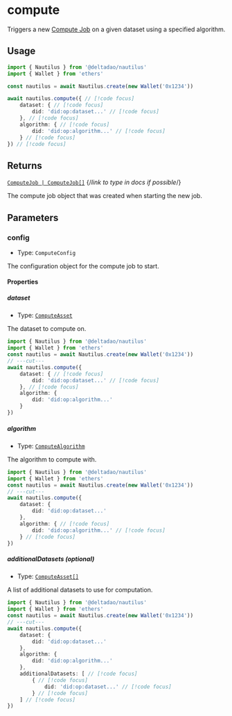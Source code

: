 # compute

Triggers a new [Compute Job](/docs/guides/compute) on a given dataset using a specified algorithm.

## Usage

```ts twoslash
import { Nautilus } from '@deltadao/nautilus'
import { Wallet } from 'ethers'

const nautilus = await Nautilus.create(new Wallet('0x1234'))

await nautilus.compute({ // [!code focus]
    dataset: { // [!code focus]
        did: 'did:op:dataset...' // [!code focus]
    }, // [!code focus]
    algorithm: { // [!code focus]
        did: 'did:op:algorithm...' // [!code focus]
    } // [!code focus]
}) // [!code focus]
```

## Returns

[`ComputeJob | ComputeJob[]`](https://github.com/oceanprotocol/ocean.js/blob/main/src/%40types/Compute.ts#L34-L47) {/*link to type in docs if possible*/}

The compute job object that was created when starting the new job.

## Parameters 

### config
- Type: `ComputeConfig`

The configuration object for the compute job to start.

#### Properties

##### dataset
- Type: [`ComputeAsset`](/docs/api/ComputeAsset)

The dataset to compute on.
```ts twoslash
import { Nautilus } from '@deltadao/nautilus'
import { Wallet } from 'ethers'
const nautilus = await Nautilus.create(new Wallet('0x1234'))
// ---cut---
await nautilus.compute({ 
    dataset: { // [!code focus]
        did: 'did:op:dataset...' // [!code focus]
    }, // [!code focus]
    algorithm: { 
        did: 'did:op:algorithm...' 
    } 
})
```

##### algorithm
- Type: [`ComputeAlgorithm`](/docs/api/ComputeAlgorithm)

The algorithm to compute with.
```ts twoslash
import { Nautilus } from '@deltadao/nautilus'
import { Wallet } from 'ethers'
const nautilus = await Nautilus.create(new Wallet('0x1234'))
// ---cut---
await nautilus.compute({ 
    dataset: { 
        did: 'did:op:dataset...' 
    }, 
    algorithm: { // [!code focus]
        did: 'did:op:algorithm...' // [!code focus]
    } // [!code focus]
})
```

##### additionalDatasets (optional)
- Type: [`ComputeAsset[]`](/docs/api/ComputeAsset)

A list of additional datasets to use for computation.

```ts twoslash
import { Nautilus } from '@deltadao/nautilus'
import { Wallet } from 'ethers'
const nautilus = await Nautilus.create(new Wallet('0x1234'))
// ---cut---
await nautilus.compute({ 
    dataset: {
        did: 'did:op:dataset...'
    },
    algorithm: { 
        did: 'did:op:algorithm...' 
    },
    additionalDatasets: [ // [!code focus]
        { // [!code focus]
            did: 'did:op:dataset...' // [!code focus]
        } // [!code focus]
    ] // [!code focus]
})
```